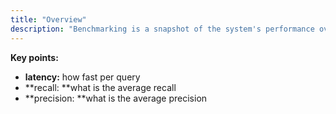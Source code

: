 ```yaml
---
title: "Overview"
description: "Benchmarking is a snapshot of the system's performance over a pre-defined test set. We regularly run tests on our endpoints and update this section. "
---
```


**Key points:**

- **latency:** how fast per query
- **recall: **what is the average recall
- **precision: **what is the average precision